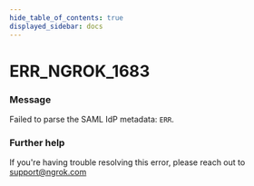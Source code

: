 ```yaml
---
hide_table_of_contents: true
displayed_sidebar: docs
---
```



# ERR_NGROK_1683

### Message

Failed to parse the SAML IdP metadata: `ERR`.

<ErrorDetails error="err_ngrok_1683" />

### Further help

If you're having trouble resolving this error, please reach out to [support@ngrok.com](mailto:support@ngrok.com?subject=Help%20with%20ERR_NGROK_1683)
